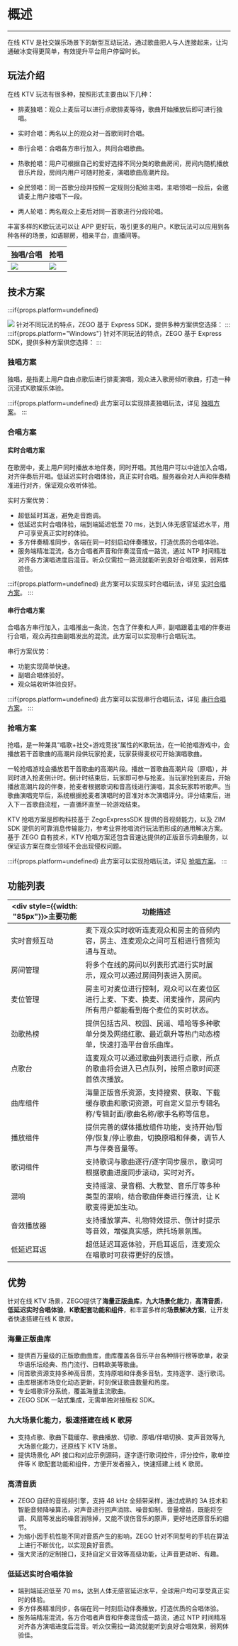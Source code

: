 # 概述

---

在线 KTV 是社交娱乐场景下的新型互动玩法，通过歌曲把人与人连接起来，让沟通破冰变得更简单，有效提升平台用户停留时长。

## 玩法介绍

在线 KTV 玩法有很多种，按照形式主要由以下几种：

* 排麦独唱：观众上麦后可以进行点歌排麦等待，歌曲开始播放后即可进行独唱。

* 实时合唱：两名以上的观众对一首歌同时合唱。
* 串行合唱：合唱各方串行加入，共同合唱歌曲。	
* 热歌抢唱：用户可根据自己的爱好选择不同分类的歌曲房间，房间内随机播放音乐片段，房间内用户可随时抢麦，演唱歌曲高潮片段。
* 全民领唱：同一首歌分段并按照一定规则分配给主唱，主唱领唱一段后，会邀请麦上用户接唱下一段。
* 两人轮唱：两名观众上麦后对同一首歌进行分段轮唱。

丰富多样的K歌玩法可以让 APP 更好玩，吸引更多的用户。K歌玩法可以应用到各种各样的场景，如语聊房，相亲平台，直播间等。

|独唱/合唱|抢唱|
|-|-|
|<Frame width="512" height="700" caption=""><img src="https://storage.zego.im/sdk-doc/Pics/ktv/ktv.jpg" /></Frame>|<Frame width="512" height="700" caption=""><img src="https://storage.zego.im/sdk-doc/Pics/GoEnjoy/Grab/iOS/grab_grab_waiting.png" /></Frame>|


##  技术方案

:::if{props.platform=undefined}
<Frame width="auto" height="auto" caption=""><img src="https://storage.zego.im/sdk-doc/Pics/ktv/ktv_overview.png" /></Frame>
针对不同玩法的特点，ZEGO 基于 Express SDK，提供多种方案供您选择：
:::
:::if{props.platform="Windows"}
针对不同玩法的特点，ZEGO 基于 Express SDK，提供多种方案供您选择：
:::

###  独唱方案

独唱，是指麦上用户自由点歌后进行排麦演唱，观众进入歌房倾听歌曲，打造一种沉浸式K歌娱乐体验。

:::if{props.platform=undefined}
此方案可以实现排麦独唱玩法，详见 [独唱方案](./../Implementation/KTV%20Solutions/Solo.mdx)。
:::

###  合唱方案

####  实时合唱方案

在歌房中，麦上用户同时播放本地伴奏，同时开唱。其他用户可以中途加入合唱，对齐伴奏后开唱。低延迟实时合唱体验，真正实时合唱。服务器会对人声和伴奏精准进行对齐，保证观众收听体验。

实时方案优势：
* 超低延时耳返，避免走音跑调。
* 低延迟实时合唱体验，端到端延迟低至 70 ms，达到人体无感官延迟水平，用户可享受真正实时的体验。
* 多方伴奏精准同步，各端在同一时刻启动伴奏播放，打造优质的合唱体验。
* 服务端精准混流，各方合唱者声音和伴奏混音成一路流，通过 NTP 时间精准对齐各方演唱进度后混音。听众仅需拉一路流就能听到良好合唱效果，弱网体验佳。

:::if{props.platform=undefined}
此方案可以实现实时合唱玩法，详见 [实时合唱方案](./../Implementation/KTV%20Solutions/Chorus/Serial.mdx)。
:::


####  串行合唱方案

合唱各方串行加入，主唱推出一条流，包含了伴奏和人声，副唱跟着主唱的伴奏进行合唱，观众再拉由副唱发出的混流。此方案可以实现串行合唱玩法。

串行方案优势：
* 功能实现简单快速。
* 副唱合唱体验好。
* 观众端收听体验良好。

:::if{props.platform=undefined}
此方案可以实现串行合唱玩法，详见 [串行合唱方案](./../Implementation/KTV%20Solutions/Chorus/Concurrent.mdx)。
:::

###  抢唱方案

抢唱，是一种兼具“唱歌+社交+游戏竞技”属性的K歌玩法，在一轮抢唱游戏中，会播放若干首歌曲的高潮片段供玩家抢麦，玩家获得麦权可开始演唱歌曲。

一轮抢唱游戏会播放若干首歌曲的高潮片段。播放一首歌曲高潮片段（原唱），并同时进入抢麦倒计时。倒计时结束后，玩家即可参与抢麦。当玩家抢到麦后，开始播放高潮片段的伴奏，抢麦者根据歌词和音高线进行演唱，其余玩家聆听歌声。当歌曲演唱完毕后，系统根据抢麦者演唱时的音准对本次演唱评分。评分结束后，进入下一首歌曲流程，一直循环直至一轮游戏结束。

KTV 抢唱方案是即构科技基于 ZegoExpressSDK 提供的音视频能力，以及 ZIM SDK 提供的可靠消息传输能力，参考业界抢唱流行玩法而形成的通用解决方案。基于 ZEGO 自有技术，KTV 抢唱方案还包含音速达提供的正版音乐词曲服务，以保证该方案在商业领域不会出现侵权问题。

:::if{props.platform=undefined}
此方案可以实现抢唱玩法，详见 [抢唱方案](./../Implementation/KTV%20Solutions/Grab%20the%20Mic.mdx)。
:::


##  功能列表

| <div style={{width: "85px"}}>主要功能</div> | 功能描述 |
| --- | ---- |
|实时音频互动|麦下观众实时收听连麦观众和房主的音频内容，房主、连麦观众之间可互相进行音频沟通与互动。|
|房间管理|将多个在线的房间以列表形式进行实时展示，观众可以通过房间列表进入房间。|
|麦位管理|房主可对麦位进行控制，观众可以在麦位区进行上麦、下麦、换麦、闭麦操作，房间内所有用户都能看到每个麦位的实时状态。|
|劲歌热榜|提供包括古风、校园、民谣、嘻哈等多种歌单分类及网络红歌、最近飙升等热门动态榜单，快速打造平台音乐曲库。|
|点歌台|连麦观众可以通过歌曲列表进行点歌，所点的歌曲将会进入已点队列，按照点歌时间逐首依次播放。|
|曲库组件|海量正版音乐资源，支持搜索、获取、下载缓存歌曲和歌词资源，可自定义显示专辑名称/专辑封面/歌曲名称/歌手名称等信息。|
|播放组件|提供完善的媒体播放组件功能，支持开始/暂停/恢复/停止歌曲，切换原唱和伴奏，调节人声与伴奏音量等。|
|歌词组件|支持歌词与歌曲逐行/逐字同步展示，歌词可根据歌曲进度同步滚动，实时对齐。|
|混响|支持摇滚、录音棚、大教堂、音乐厅等多种类型的混响，结合歌曲伴奏进行推流，让 K 歌变得更加生动。|
|音效播放器|支持播放掌声、礼物特效提示、倒计时提示等音效，增强真实感，烘托场景氛围。|
|低延迟耳返|超低延迟耳返体验，开启耳返后，连麦观众在唱歌时可获得更好的反馈。|

##  优势

针对在线 KTV 场景，ZEGO提供了**海量正版曲库**，**九大场景化能力**，**高清音质**，**低延迟实时合唱体验**，**K歌配套功能和组件**，和丰富多样的**场景解决方案**，让开发者快速搭建在线 K 歌房。

###  海量正版曲库
* 提供百万量级的正版歌曲曲库，曲库覆盖各音乐平台各种排行榜等歌单，收录华语乐坛经典、热门流行、日韩欧美等歌曲。
* 同首歌资源支持多种高音质，支持原唱和伴奏多音轨，支持逐字、逐行歌词。
* 曲库根据市场变化动态更新，时刻保证歌曲数量和热度。
* 专业唱歌评分系统，覆盖海量主流歌曲。
* ZEGO SDK 一站式集成，无需单独对接版权 SDK。

###  九大场景化能力，极速搭建在线 K 歌房
- 支持点歌、歌曲下载缓存、歌曲播放、切歌、原唱/伴唱切换、变声音效等九大场景化能力，还原线下 KTV 场景。
- 提供场景化 API 接口和对应示例源码，逐字逐行歌词控件，评分控件，歌单控件等 K 歌配套功能和组件，方便开发者接入，快速搭建上线 K 歌房。

###  高清音质
- ZEGO 自研的音视频引擎，支持 48 kHz 全频带采样，通过成熟的 3A 技术和智能音频降噪算法，对声音进行回声消除、噪音抑制、音量增益，既能将空调、风扇等发出的噪音消除掉，又能不误伤音乐的原声，更好地还原音乐的细节。
- 为缩小因手机性能不同对音质产生的影响，ZEGO 针对不同型号的手机在算法上进行不断优化，以实现良好音质。
- 强大灵活的定制接口，支持自定义音效等高级功能，让声音更动听、有趣。

###  低延迟实时合唱体验
- 端到端延迟低至 70 ms，达到人体无感官延迟水平，全球用户均可享受真正实时的体验。
- 多方伴奏精准同步，各端在同一时刻启动伴奏播放，打造优质的合唱体验。
- 服务端精准混流，各方合唱者声音和伴奏混音成一路流，通过 NTP 时间精准对齐各方演唱进度后混音。听众仅需拉一路流就能听到良好合唱效果，弱网体验佳。
